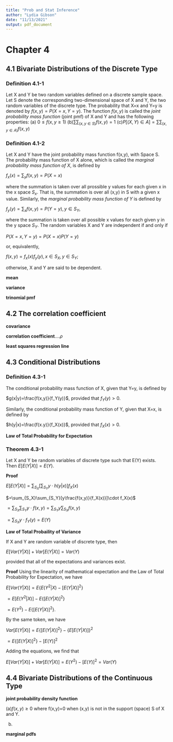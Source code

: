 ```yaml
---
title: "Prob and Stat Inference"
author: "Lydia Gibson"
date: "11/13/2021"
output: pdf_document
---
```



# Chapter 4

## 4.1 Bivariate Distributions of the Discrete Type

### Definition 4.1-1
Let X and Y be two random variables defined on a discrete sample space. Let S denote the corresponding two-dimensional space of X and Y, the two random variables of the discrete type. The probability that X=x and Y=y is denoted by $f(x,y)=P(X=x,Y=y)$. The function $f(x,y)$ is called the *joint probability mass function* (joint pmf) of X and Y and has the following properties:
(a) $0\le f(x,y\ge1)$
(b)$\sum\sum_{(x,y\in S)}f(x,y)=1$
(c)$P[(X,Y)\in A]=\sum\sum_{(x,y\in A)}f(x,y)$


### Definition 4.1-2
Let X and Y have the joint probability mass function f(x,y), with Space S. The probability mass function of X alone, which is called the *marginal probability mass function of X*, is defined by

$f_x(x)=\sum_yf(x,y)=P(X=x)$

where the summation is taken over all prossible y values for each given x in the x space $S_x$. That is, the summation is over all (x,y) in S with a given x value. Similarly, the *marginal probability mass function of Y* is defined by 

$f_y(y)=\sum_xf(x,y)=P(Y=y), y\in S_Y$,

where the summation is taken over all possible x values for each given y in the y space $S_Y$. The random variables X and Y are independent if and only if

$P(X=x,Y=y)=P(X=x)P(Y=y)$

or, equivalently,

$f(x,y)=f_x(x)f_y(y), x \in S_X, y \in S_Y$;

otherwise, X and Y are said to be dependent.

**mean**

**variance**

**trinomial pmf**


## 4.2 The correlation coefficient

**covariance**

**correlation coefficient**....$\rho$

**least squares regression line**

## 4.3 Conditional Distributions

### Definition 4.3-1
The conditional probability mass function of X, given that Y=y, is defined by

$g(x|y)=\frac{f(x,y)}{f_Y(y)}$, provided that $f_Y(y)>0$.

Similarly, the conditional probability mass function of Y, given that X=x, is defined by

$h(y|x)=\frac{f(x.y)}{f_X(x)}$, provided that $f_X(x)>0$.

**Law of Total Probability for Expectation**

### Theorem 4.3-1

Let X and Y be random variables of discrete type such that E(Y) exists. Then $E[E(Y|X)]=E(Y)$.

**Proof**

$E[E(Y|X)]=\sum_{S_X}[\sum_{S_Y}y\cdot h(y|x)]f_X(x)$

$=\sum_{S_X}\sum_{S_Y}[y\frac{f(x,y)}{f_X(x)}]\cdot f_X(x)$

$=\sum_{S_X}\sum_{S_Y}y\cdot f(x,y)=\sum_{S_Y}y\sum_{S_X}f(x,y)$

$=\sum_{S_X}y\cdot f_Y(y)=E(Y)$

**Law of Total Probaility of Variance**

If X and Y are random variable of discrete type, then

$E[Var(Y|X)]+Var[E(Y|X)]=Var(Y)$

provided that all of the expectations and variances exist.

**Proof** Using the linearity of mathematical expectation and the Law of Total Probability for Expectation, we have

$E[Var(Y|X)]=E\{E(Y^2|X)-[E(Y|X)]^2 \}$

$=E[E(Y^2|X)]-E\{[E(Y|X)]^2\}$

$=E(Y^2)-E\{[E(Y|X)]^2\}$.

By the same token, we have

$Var[E(Y|X)]=E\{[E(Y|X)]^2\}-\{E[E(Y|X)]\}^2$

$=E\{[E(Y|X)]^2\}-[E(Y)]^2$

Adding the equations, we find that

$E[Var(Y|X)]+Var[E(Y|X)]=E(Y^2)-[E(Y)]^2=Var(Y)$

## 4.4 Bivariate Distributions of the Continuous Type

**joint probability density function**

(a)$f(x,y)\ge 0$ where f(x,y)=0 when (x,y) is not in the support (space) S of X and Y.

(b)

**marginal pdfs**




